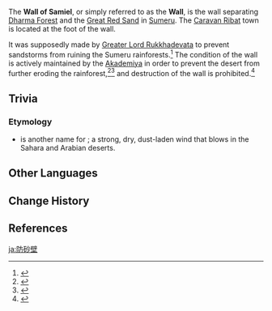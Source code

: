 {{Terminology Infobox
|image        = Wall of Samiel.png
|type         = Location Terminology
|region       = Sumeru
}}
The '''Wall of Samiel''', or simply referred to as the '''Wall''', is the wall separating [[Dharma Forest]] and the [[Great Red Sand]] in [[Sumeru]]. The [[Caravan Ribat]] town is located at the foot of the wall.

It was supposedly made by [[Greater Lord Rukkhadevata]] to prevent sandstorms from ruining the Sumeru rainforests.<ref>{{Ref/Quest|Further Observation}}</ref> The condition of the wall is actively maintained by the [[Akademiya]] in order to prevent the desert from further eroding the rainforest,<ref>{{Ref/NPC|Behnam}}</ref><ref>{{Ref/BB|Caravan Ribat Bulletin Board|Wall of Samiel Maintenance Recruitment}}</ref> and destruction of the wall is prohibited.<ref>{{Ref/BB|Caravan Ribat Bulletin Board|The Wall of Samiel}}</ref>

==Trivia==
===Etymology===
* {{Lang|Samiel|tr=samyeli|tr_tl=poison wind}} is another name for {{W|simoom}}; a strong, dry, dust-laden wind that blows in the Sahara and Arabian deserts.

==Other Languages==
{{Other Languages
|en      = Wall of Samiel
|zhs     = 防沙壁
|zhs_rm  = Fángshā-bì
|zht     = 防沙壁
|zht_rm  = Fángshā-bì
|zh_tl   = Sand-Guarding Wall
|ja      = 防砂壁
|ja_rm   = Bousaheki
|ja_tl   = Sand-Guarding Wall{{Sino|ja}}
|ko      = {{tt|방사벽|防沙壁/防砂壁}}
|ko_tl   = Sandproof Wall{{Sino|ko}}
|es      = Muro de Samiel
|es_tl   = Wall of Samiel
|fr      = Mur de Samiel
|fr_tl   = Wall of Samiel
|ru      = Стена Самиэль
|ru_tl   = Wall of Samiel
|th      = กำแพงป้องกันทราย
|th_rm   = Kam Phaeng Pong Kan Sai
|th_tl   = Sand Barrier Wall
|vi      = Bức Tường Samiel
|vi_tl   = Samiel Wall
|de      = Samiel-Wall
|de_tl   = Samiel Wall
|id      = Tembok Penahan Pasir (Tembok Samiel)
|id_tl   = Sand Barrier Wall (Wall of Samiel)
|pt      = Muralha de Samiel
|pt_tl   = Wall of Samiel
|tr      = Samiel Duvarı
|tr_tl   = 
|it      = Muro di Samiel
|it_tl   = 
}}

==Change History==
{{Change History|3.0}}

==References==
{{Reflist}}

[[ja:防砂壁]]